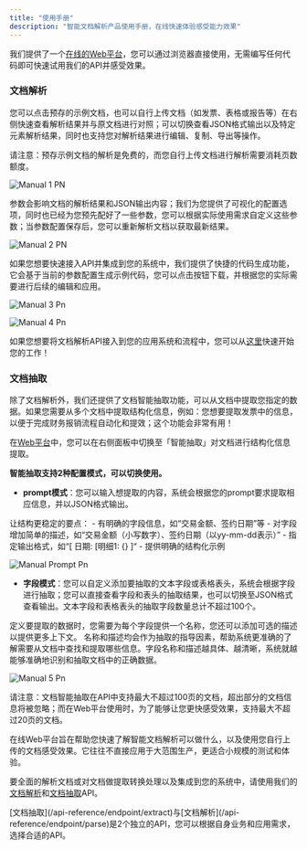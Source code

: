 ```yaml
---
title: "使用手册"
description: "智能文档解析产品使用手册，在线快速体验感受能力效果"
---
```


我们提供了一个[在线的Web平台](https://www.textin.com/console/recognition/robot_markdown?service=pdf_to_markdown)，您可以通过浏览器直接使用，无需编写任何代码即可快速试用我们的API并感受效果。

### 文档解析

您可以点击预存的示例文档，也可以自行上传文档（如发票、表格或报告等）在右侧快速查看解析结果并与原文档进行对照；可以切换查看JSON格式输出以及特定元素解析结果，同时也支持您对解析结果进行编辑、复制、导出等操作。

<Warning>
  请注意：预存示例文档的解析是免费的，而您自行上传文档进行解析需要消耗页数额度。
</Warning>

![Manual 1 PN](/images/manual-1.PNG)

参数会影响文档的解析结果和JSON输出内容；我们为您提供了可视化的配置选项，同时也已经为您预先配好了一些参数，您可以根据实际使用需求自定义这些参数；当参数配置保存后，您可以重新解析文档以获取最新结果。

![Manual 2 PN](/images/manual-2.PNG)

如果您想要快速接入API并集成到您的系统中，我们提供了快捷的代码生成功能，它会基于当前的参数配置生成示例代码，您可以点击按钮下载，并根据您的实际需要进行后续的编辑和应用。

![Manual 3 Pn](/images/manual-3.png)

![Manual 4 Pn](/images/manual-4.png)

如果您想要将文档解析API接入到您的应用系统和流程中，您可以从[这里](/xparse/parse-quickstart)快速开始您的工作！

### **文档抽取**

除了文档解析外，我们还提供了文档智能抽取功能，可以从文档中提取您指定的数据。如果您需要从多个文档中提取结构化信息，例如：您想要提取发票中的信息，以便于完成财务报销流程自动化和提效；这个功能会非常有用！

在[Web平台](https://www.textin.com/console/recognition/robot_markdown?service=pdf_to_markdown)中，您可以在右侧面板中切换至「智能抽取」对文档进行结构化信息提取。

**智能抽取支持2种配置模式，可以切换使用。**

- **prompt模式**：您可以输入想提取的内容，系统会根据您的prompt要求提取相应信息，并以JSON格式输出。

<Tip>
  让结构更稳定的要点：
  - 有明确的字段信息，如“交易金额、签约日期”等
  - 对字段增加简单的描述，如“交易金额（小写数字）、签约日期（以yy-mm-dd表示）”
  - 指定输出格式，如“[ 日期: [明细1: {} ]“
  - 提供明确的结构化示例
</Tip>

![Manual Prompt Pn](/images/manual-prompt.png)

- **字段模式**：您可以自定义添加要抽取的文本字段或表格表头，系统会根据字段进行抽取；您可以直接查看字段和表头的抽取结果，也可以切换至JSON格式查看输出。文本字段和表格表头的抽取字段数量总计不超过100个。

<Tip>
  定义要提取的数据时，您需要为每个字段提供一个名称，您还可以添加可选的描述以提供更多上下文。
  名称和描述均会作为抽取的指导因素，帮助系统更准确的了解需要从文档中查找和提取哪些信息。字段名称和描述越具体、越清晰，系统就越能够准确地识别和抽取文档中的正确数据。
</Tip>

![Manual 5 Pn](/images/manual-5.png)

<Warning>
  请注意：文档智能抽取在API中支持最大不超过100页的文档，超出部分的文档信息将被忽略；而在Web平台使用时，为了能够让您更快感受效果，支持最大不超过20页的文档。
</Warning>

在线Web平台旨在帮助您快速了解智能文档解析可以做什么，以及使用您自行上传的文档感受效果。它往往不直接应用于大范围生产，更适合小规模的测试和体验。

要全面的解析文档或对文档做提取转换处理以及集成到您的系统中，请使用我们的[文档解析](/api-reference/endpoint/parse)和[文档抽取](/api-reference/endpoint/extract)API。

<Tip>
  [文档抽取](/api-reference/endpoint/extract)与[文档解析](/api-reference/endpoint/parse)是2个独立的API，您可以根据自身业务和应用需求，选择合适的API。
</Tip>